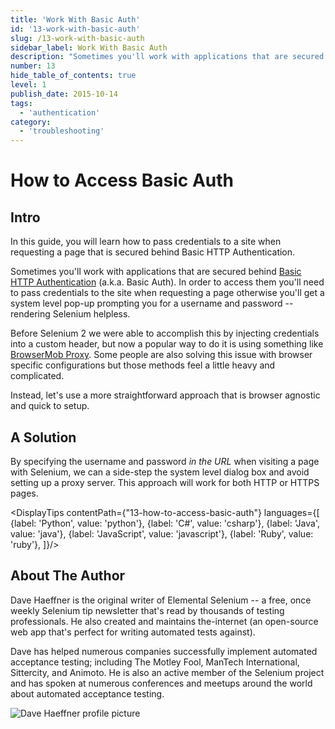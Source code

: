 ```yaml
---
title: 'Work With Basic Auth'
id: '13-work-with-basic-auth'
slug: /13-work-with-basic-auth
sidebar_label: Work With Basic Auth
description: "Sometimes you'll work with applications that are secured behind Basic HTTP Authentication. In order to access them you'll need to pass credentials to the site when requesting a page otherwise you'll get a system level pop-up prompting you for a username and password rendering Selenium helpless."
number: 13
hide_table_of_contents: true
level: 1
publish_date: 2015-10-14
tags:
  - 'authentication'
category:
  - 'troubleshooting'
---
```


# How to Access Basic Auth

## Intro

In this guide, you will learn how to pass credentials to a site when requesting a page that is secured behind Basic
HTTP Authentication.

Sometimes you'll work with applications that are secured behind [Basic HTTP Authentication](http://en.wikipedia.org/wiki/Basic_access_authentication) (a.k.a. Basic Auth).
In order to access them you'll need to pass credentials to the site when requesting a page otherwise you'll get a
system level pop-up prompting you for a username and password -- rendering Selenium helpless.

Before Selenium 2 we were able to accomplish this by injecting credentials into a custom header, but now a popular
way to do it is using something like [BrowserMob Proxy](http://bmp.lightbody.net/). Some people are also solving this issue with browser
specific configurations but those methods feel a little heavy and complicated.

Instead, let's use a more straightforward approach that is browser agnostic and quick to setup.

## A Solution

By specifying the username and password _in the URL_ when visiting a page with Selenium, we can a side-step the system
level dialog box and avoid setting up a proxy server. This approach will work for both HTTP or HTTPS pages.



<DisplayTips contentPath={"13-how-to-access-basic-auth"} languages={[
    {label: 'Python', value: 'python'},
    {label: 'C#', value: 'csharp'},
    {label: 'Java', value: 'java'},
    {label: 'JavaScript', value: 'javascript'},
    {label: 'Ruby', value: 'ruby'},
]}/>


## About The Author

Dave Haeffner is the original writer of Elemental Selenium -- a free, once weekly Selenium tip newsletter that's read
by thousands of testing professionals. He also created and maintains the-internet (an open-source web app that's
perfect for writing automated tests against).

Dave has helped numerous companies successfully implement automated acceptance testing; including The Motley Fool,
ManTech International, Sittercity, and Animoto. He is also an active member of the Selenium project and has spoken
at numerous conferences and meetups around the world about automated acceptance testing.

![Dave Haeffner profile picture](/img/authors/dave-haeffner.jpeg#author-img 'a title')

